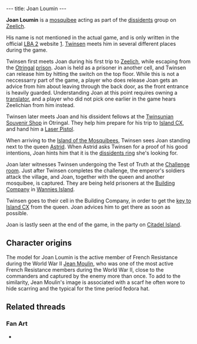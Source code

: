 ---
title: Joan Loumin
---

{{twinsunica import}}{{Infobox Character
 |image=Joan Loumin.jpg
 |race=Mosquibee
 |gender=Male
 |size=Small
 |age=Adult
 |magical=no
 |lba1=
 |lba2=yes
 |alignment=
 |occupation=
 |requires=
 |amount=
 |fam1=
 |fam2=
 |planet=
 |island=
 |building=
}}

'''Joan Loumin''' is a [[mosquibee]] acting as part of the [[dissidents]] group on [[Zeelich]].

His name is not mentioned in the actual game, and is only written in the official [[LBA 2]] website [http://www.littlebigadventure2.com/lba2/FAMILLE/MOSQUIEN.HTM]. [[Twinsen]] meets him in several different places during the game.

Twinsen first meets Joan during his first trip to [[Zeelich]], while escaping from the [[Otringal]] [[Otringal prison|prison]]. Joan is held as a prisoner in another cell, and Twinsen can release him by hitting the switch on the top floor. While this is not a neccessarry part of the game, a player who does release Joan gets an advice from him about leaving through the back door, as the front entrance is heavily guarded. Understanding Joan at this point requires owning a [[translator]], and a player who did not pick one earlier in the game hears Zeelichian from him instead.

Twinsen later meets Joan and his dissident fellows at the [[Twinsunian Souvenir Shop]] in Otringal. They help him prepare for his trip to [[Island CX]], and hand him a [[Laser Pistol]].

When arriving to the [[Island of the Mosquibees]], Twinsen sees Joan standing next to the queen [[Astrid]]. When Astrid asks Twinsen for a proof of his good intentions, Joan hints him that it is the [[dissidents ring]] she's looking for.

Joan later witnesses Twinsen undergoing the Test of Truth at the [[Challenge room]]. Just after Twinsen completes the challenge, the emperor's soldiers attack the village, and Joan, together with the queen and another mosquibee, is captured. They are being held prisoners at the [[Building Company]] in [[Wannies Island]].

Twinsen goes to their cell in the Building Company, in order to get the [[key to Island CX]] from the queen. Joan advices him to get there as soon as possible.

Joan is lastly seen at the end of the game, in the party on [[Citadel Island]].

==Character origins==
The model for Joan Loumin is the active member of French Resistance during the World War II [[Wikipedia:Jean Moulin|Jean Moulin]], who was one of the most active French Resistance members during the World War II, close to the commanders and captured by the enemy more than once. To add to the similarity, Jean Moulin's image is associated with a scarf he often wore to hide scarring and the typical for the time period fedora hat.

==Related threads==
===Fan Art===
* {{post|id=226830|title=Edited Film Pictures}}

<!-- remove these category links when they're all automated by categorizers...
[[Category:Mosquibees]]
[[Category:Male characters]]
[[Category:Small characters]]
[[Category:Adult characters]]
[[Category:Mosquibees Island inhabitants]]
[[Category:Otringal inhabitants]]
[[Category:Wannies Island inhabitants]] -->